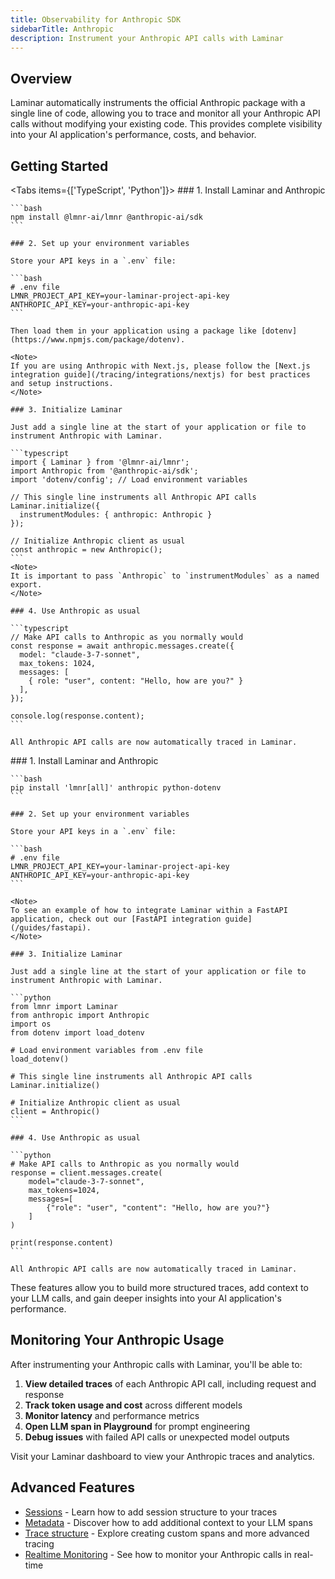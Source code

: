 ```yaml
---
title: Observability for Anthropic SDK
sidebarTitle: Anthropic
description: Instrument your Anthropic API calls with Laminar
---
```


## Overview

Laminar automatically instruments the official Anthropic package with a single line of code, allowing you to trace and monitor all your Anthropic API calls without modifying your existing code. This provides complete visibility into your AI application's performance, costs, and behavior.

## Getting Started

<Tabs items={['TypeScript', 'Python']}>
  <Tab title="TypeScript">
    ### 1. Install Laminar and Anthropic

    ```bash
    npm install @lmnr-ai/lmnr @anthropic-ai/sdk
    ```

    ### 2. Set up your environment variables

    Store your API keys in a `.env` file:

    ```bash
    # .env file
    LMNR_PROJECT_API_KEY=your-laminar-project-api-key
    ANTHROPIC_API_KEY=your-anthropic-api-key
    ```

    Then load them in your application using a package like [dotenv](https://www.npmjs.com/package/dotenv).

    <Note>
    If you are using Anthropic with Next.js, please follow the [Next.js integration guide](/tracing/integrations/nextjs) for best practices and setup instructions.
    </Note>

    ### 3. Initialize Laminar

    Just add a single line at the start of your application or file to instrument Anthropic with Laminar.

    ```typescript
    import { Laminar } from '@lmnr-ai/lmnr';
    import Anthropic from '@anthropic-ai/sdk';
    import 'dotenv/config'; // Load environment variables

    // This single line instruments all Anthropic API calls
    Laminar.initialize({
      instrumentModules: { anthropic: Anthropic }
    });

    // Initialize Anthropic client as usual
    const anthropic = new Anthropic();
    ```
    <Note>
    It is important to pass `Anthropic` to `instrumentModules` as a named export.
    </Note>

    ### 4. Use Anthropic as usual

    ```typescript
    // Make API calls to Anthropic as you normally would
    const response = await anthropic.messages.create({
      model: "claude-3-7-sonnet",
      max_tokens: 1024,
      messages: [
        { role: "user", content: "Hello, how are you?" }
      ],
    });

    console.log(response.content);
    ```

    All Anthropic API calls are now automatically traced in Laminar.
  </Tab>
  <Tab title="Python">
    ### 1. Install Laminar and Anthropic

    ```bash
    pip install 'lmnr[all]' anthropic python-dotenv
    ```

    ### 2. Set up your environment variables

    Store your API keys in a `.env` file:

    ```bash
    # .env file
    LMNR_PROJECT_API_KEY=your-laminar-project-api-key
    ANTHROPIC_API_KEY=your-anthropic-api-key
    ```

    <Note>
    To see an example of how to integrate Laminar within a FastAPI application, check out our [FastAPI integration guide](/guides/fastapi).
    </Note>

    ### 3. Initialize Laminar

    Just add a single line at the start of your application or file to instrument Anthropic with Laminar.

    ```python
    from lmnr import Laminar
    from anthropic import Anthropic
    import os
    from dotenv import load_dotenv

    # Load environment variables from .env file
    load_dotenv()

    # This single line instruments all Anthropic API calls
    Laminar.initialize()

    # Initialize Anthropic client as usual
    client = Anthropic()
    ```

    ### 4. Use Anthropic as usual

    ```python
    # Make API calls to Anthropic as you normally would
    response = client.messages.create(
        model="claude-3-7-sonnet",
        max_tokens=1024,
        messages=[
            {"role": "user", "content": "Hello, how are you?"}
        ]
    )

    print(response.content)
    ```

    All Anthropic API calls are now automatically traced in Laminar.
  </Tab>
</Tabs>

These features allow you to build more structured traces, add context to your LLM calls, and gain deeper insights into your AI application's performance.

## Monitoring Your Anthropic Usage

After instrumenting your Anthropic calls with Laminar, you'll be able to:

1. **View detailed traces** of each Anthropic API call, including request and response
2. **Track token usage and cost** across different models
3. **Monitor latency** and performance metrics
4. **Open LLM span in Playground** for prompt engineering
5. **Debug issues** with failed API calls or unexpected model outputs

Visit your Laminar dashboard to view your Anthropic traces and analytics.

## Advanced Features

- [Sessions](/tracing/manual-instrumentation#sessions) - Learn how to add session structure to your traces
- [Metadata](/tracing/metadata) - Discover how to add additional context to your LLM spans
- [Trace structure](/tracing/structure) - Explore creating custom spans and more advanced tracing
- [Realtime Monitoring](/tracing/realtime) - See how to monitor your Anthropic calls in real-time
